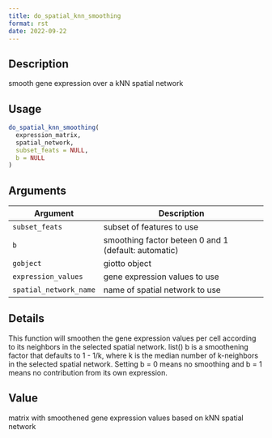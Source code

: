 ```yaml
--- 
title: do_spatial_knn_smoothing 
format: rst 
date: 2022-09-22 
--- 
```


## Description

smooth gene expression over a kNN spatial network


## Usage

```r
do_spatial_knn_smoothing(
  expression_matrix,
  spatial_network,
  subset_feats = NULL,
  b = NULL
)
```


## Arguments

Argument      |Description
------------- |----------------
`subset_feats`     |     subset of features to use
`b`     |     smoothing factor beteen 0 and 1 (default: automatic)
`gobject`     |     giotto object
`expression_values`     |     gene expression values to use
`spatial_network_name`     |     name of spatial network to use


## Details

This function will smoothen the gene expression values per cell according to
 its neighbors in the selected spatial network. list() 
 b is a smoothening factor that defaults to 1 - 1/k, where k is the median number of
 k-neighbors in the selected spatial network. Setting b = 0 means no smoothing and b = 1
 means no contribution from its own expression.


## Value

matrix with smoothened gene expression values based on kNN spatial network


